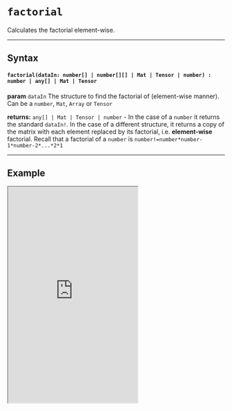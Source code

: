 
# `factorial`

Calculates the factorial element-wise.

---

## Syntax

#### `factorial(dataIn: number[] | number[][] | Mat | Tensor | number) : number | any[] | Mat | Tensor`

**param** `dataIn` The structure to find the factorial of (element-wise manner). Can be a `number`, `Mat`, `Array` or `Tensor`

**returns:** `any[] | Mat | Tensor | number`  - In the case of a `number` it returns the standard `dataIn!`. In the case of a different structure, it returns a copy of the matrix with each element replaced by its factorial, i.e. **element-wise** factorial. Recall that a factorial of a `number` is `number!=number*number-1*number-2*...*2*1` 

---

## Example

<iframe src="https://hlab.app/s/docs/factorial_hbook"
    wreidth="100%"
    height="500px"/>